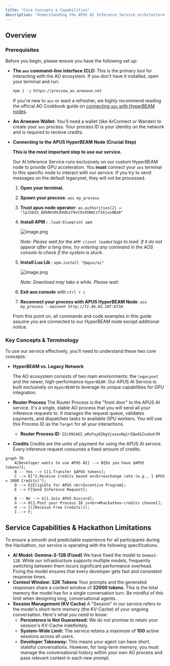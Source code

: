 ```yaml
---
title: "Core Concepts & Capabilities"
description: "Understanding the APUS AI Inference Service architecture and limitations"
---
```


## Overview

### Prerequisites

Before you begin, please ensure you have the following set up:

- **The `aos` command-line interface (CLI):** This is the primary tool for interacting with the AO ecosystem. If you don't have it installed, open your terminal and run:
    
    ```bash
    npm i -g https://preview_ao.arweave.net
    ```
    
    If you're new to `aos` or want a refresher, we highly recommend reading the official AO Cookbook guide on [connecting `aos` with HyperBEAM nodes](https://cookbook_ao.arweave.net/guides/migrating-to-hyperbeam/aos-with-hyperbeam.html).
    
- **An Arweave Wallet:** You'll need a wallet (like ArConnect or Wander) to create your `aos` process. Your process ID is your identity on the network and is required to receive credits.
- **Connecting to the APUS HyperBEAM Node (Crucial Step)**
    
    **This is the most important step to use our service.**
    
    Our AI Inference Service runs exclusively on our custom HyperBEAM node to provide GPU acceleration. You **must** connect your `aos` terminal to this specific node to interact with our service. If you try to send messages on the default legacynet, they will not be processed.
    
    1. **Open your terminal.**
    2. **Spawn your process**: `aos my_process`
    3. **Trust apus node operator**: `ao.authorities[2] = "lpJ5Edz_8DbNnVDL0XdbsY9vCOs45NACzfI4jvo4Ba8"`
    4. **Install APM  :** `.load-blueprint apm`
        
        ![image.png](/sdk/images/image.png)
        
        *Note: Please wait for the `APM client loaded` logs to load. If it do not appear after a long time, try entering any command in the AOS console to check if the system is stuck.*
        
    5. **Install Lua Lib** : `apm.install "@apus/ai"`
        
        ![image.png](/sdk/images/image1.png)
        
        *Note: Download may take a while. Please wait.*
        
    6. **Exit aos console** with `ctrl + c` 
    7. **Reconnect your process with APUS HyperBEAM Node**: `aos my_process --mainnet http://72.46.85.207:8734` 
    
    From this point on, all commands and code examples in this guide assume you are connected to our HyperBEAM node except additional notice.
    
### Key Concepts & Terminology

To use our service effectively, you'll need to understand these two core concepts:

- **HyperBEAM vs. Legacy Network**
    
    The AO ecosystem consists of two main environments: the `legacynet` and the newer, high-performance `HyperBEAM`. Our APUS AI Service is built exclusively on `HyperBEAM` to leverage its unique capabilities for GPU integration.
    
- **Router Process**
The Router Process is the "front door" to the APUS AI service. It's a single, stable AO process that you will send all your inference requests to. It manages the request queue, validates payments, and dispatches tasks to available GPU workers. You will use this Process ID as the `Target` for all your interactions.
    - **Router Process ID:** `ZIc9924GI_wMzPayOZAgVjaxasNq1rIQwdSZseGoh7M`
- **Credits**
Credits are the units of payment for using the APUS AI service. Every inference request consumes a fixed amount of credits.
    
```mermaid
graph TD
    A[Developer wants to use APUS AI] --> B{Do you have $APUS tokens?};
    B -- Yes --> C[1.Transfer $APUS tokens];
    C --> D["2.Receive Credits based on<br>exchange rate (e.g., 1 APUS = 1000 Credits)"];
    D --> E{Eligible for APUS <br>Incentive Program};
    E --> F[Send Inference Request];
    
    B -- No --> G[1.Join APUS Discord];
    G --> H[2.Post your Process ID in<br>#hackathon-credits channel];
    H --> I([Receive Free Credits!]);
    I --> F;

```

## Service Capabilities & Hackathon Limitations

To ensure a smooth and predictable experience for all participants during the Hackathon, our service is operating with the following specifications.

- **AI Model: Gemma-3-12B (Fixed)**
We have fixed the model to `Gemma3-12B`. While our infrastructure supports multiple models, frequently switching between them incurs significant performance overhead. Fixing the model ensures that every developer gets fast and consistent response times.
- **Context Window: 32K Tokens**
Your prompts and the generated responses share a context window of **32000 tokens**. This is the total memory the model has for a single conversation turn. Be mindful of this limit when designing long, conversational agents.
- **Session Management (KV Cache)**
A "Session" in our service refers to the model's short-term memory (the KV-Cache) of your ongoing conversation. Here's what you need to know:
    - **Persistence is Not Guaranteed:** We do not promise to retain your session's KV-Cache indefinitely.
    - **System-Wide Limit:** The service retains a maximum of **100** active sessions across all users.
    - **Developer Takeaway:** This means your agent can have short, stateful conversations. However, for long-term memory, you must manage the conversational history within your own AO process and pass relevant context in each new prompt.